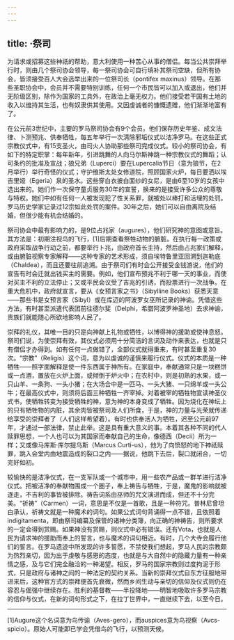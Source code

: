 ```yaml
---
---
---
```

title: ·祭司
---




为请求或招募这些神祇的帮助，意大利使用一种苦心从事的僧侣。每当公共崇拜举行时，则由几个祭司协会领导，每一祭司协会可自行填补其祭司空缺，但所有协会，皆须接受百人大会选举出来的一位祭司长（pontifex maxinus）领导。在那些圣职协会中，会员并不需要特别训练，任何一个市民皆可以加入或退出，他们并无阶级区别，除作为国家的工具外，在政治上毫无权力。他们接受若干国有土地的收入以维持其生活，也有奴隶供其使用。又因虔诚者的慷慨遗赠，他们渐渐地富有了。

在公元前3世纪中，主要的罗马祭司协会有9个会员。他们保存历史年鉴、成文法律、卜测预兆、供奉牺牲，每五年举行一次清除邪垢仪式以洁净罗马。在这些正式宗教仪式中，有15支圣火，由司火人协助那些祭司完成仪式。较小的祭司协会，有如下的特定职掌：每年新年，引进跳舞的人向马尔斯神跳一种宗教仪式的舞蹈；认可条约的批准及宣战；狼兄弟（Luperci）要在Lupercalia节日（意为狼节，在2月举行）举行奇怪的仪式；守护维斯太处女修道院，照顾国家火炉，每日要洒以埃吉里娅（Egeria）泉的圣水。这些穿白衣披白面纱的女尼，是由6至10岁的女孩中选出来的。她们作一次保守童贞服务30年的宣誓，换来的是接受许多公众的尊敬与特权。她们中如有任何一人被发现犯了性关系罪，就被处以棒打和活埋的处罚。罗马历史学家记录过12宗如此处罚的案件。30年之后，她们可以自由离院及结婚，但很少能有机会结婚的。

祭司协会中最有影响力的，是9位占兆家（augures），他们研究神的意图或意旨。其方法是：初期注视鸟的飞行，[1]后期查看祭牲动物的腑脏。在执行每一政策或政府采取战争行动之前，都要举行卜兆，由政府首长主持，然后由占兆家们解释，或由腑脏视察专家解释——这种专家的艺术形成，须自埃特鲁里亚回溯到迦勒底（Chaldea），而且还要往前追溯。由于祭司们有时会公开接受金钱游说，他们的宣告有时会迁就出钱买主的需要。例如，他们宣布预兆不利于哪一天的事业，而使对买主不利的立法停止；又或平民会议受了吉兆的引诱，而投票进行一次战争。在重大危机中，政府就宣言，要从《女预言家之书》（Sibylline Books）获悉天意——那些书是女预言家（Sibyl）或在库迈的阿波罗女巫所记录的神谕。凭借这些方法，有时甚至派遣代表团前往德尔斐（Delphi，希腊阿波罗神圣地）去求神谕，贵族们就能随心所欲地影响人民了。

崇拜的礼仪，其唯一目的只是向神献上礼物或牺牲，以博得神的援助或使神息怒。祭司们说，为使崇拜有效，其仪式必须用十分简洁的言词及动作来表达，也就是只有僧侣才办得到。如有任何一点做错了，全部仪式就得重来，有时甚至重复30次。“宗教”（Religis）这个词，意为以虔诚的谨慎来履行仪式。仪式的本质是一种牺牲——照字面解释是使一件东西属于神所有。在家庭中，奉献通常只是一块糕饼或一点酒，置放在火炉上面，或倾倒于炉火中；在农村中，则是初熟的水果，或一只山羊、一条狗、一头小猪；在大场合中是一匹马、一头大猪、一只绵羊或一头公牛；在最高仪式中，则须将后面三种牺牲一齐宰掉。对着被宰的牺牲物宣读神圣仪式书，使牺牲转变为接受牺牲的神，意为神的本身变成了牺牲。因为烧化在神坛上的只有牺牲物的内脏，其余肉皆被祭司及人们所食，于是，神的力量与光荣就传递给享受的崇拜者了（人们这样希望着）。有时也供奉活人为牺牲，迟至公元前97年，才通过一部法律，禁止此举。这是具有重大意义的事。本着其各种不同的代人赎罪思想，一个人也可以为其国家而奉献自己的生命，像德西（Decii）所为一样；又或像马库斯·库尔提乌斯（Marcus Curti-us），他为了向愤怒的地下神祇赎罪，跳入会堂内由地震造成的裂口之内——据说，他跳下去后，裂口就闭合，一切完好如初。

较愉快的是洁净仪式，在一支军队或一个城市中，用一些农产品或一群羊进行洁净仪式。把被洁净的奉献物围成一个圈子，奉上祷告与牺牲，于是，魔鬼的影响就被逐走，不吉利的事皆被排除。祷告词系由巫师的咒文演进而成，但还不十分完美。“祈祷”（Carmen）一词，意思是不仅是一首歌，且是一种符咒。普林尼曾坦白承认，祈祷文就是一种魔术的词句。如果公式词句背诵得一点不错，且依照着indigitamenta，即由祭司编纂及保管的诸神分类簿，向正确的神祷告，则所要求的一定会得到赏赐。如果神没有赏赐，则仪式中必有错误。还有Vota，也就是人民为请求神的援助而奉上的誓言，也与魔术的词句相近。有时，几个大寺会履行他们的誓言。在罗马遗迹中所发现的许多誓愿，不禁使我们想起，罗马人民的宗教颇为热烈亲切，因为出于虔敬与感恩的态度，也就是与大自然中的隐藏力量有一种亲情之感，及与它们完全融洽的一种渴望。相反，罗马的国家宗教则过度拘泥于形式，只是政府与诸神之间的一种法定的契约关系。当新的崇拜仪式自东方征服地带进来后，这种官方式的崇拜便首先衰微，然而乡间生动与亲切的信仰及仪式则仍在容忍与倔强中继续存在。胜利的基督教——半投降地——明智地吸取许多罗马宗教的信仰与仪式，在新的词句形式之下，在拉丁世界中，一直继续下去，以至今日。



* * *



[1]Augure这个名词意为鸟传谕（Aves-gero），而auspices意为鸟视察（Avcs-spicio）。原始人可能即已学会凭借鸟的飞行，以预测天候。